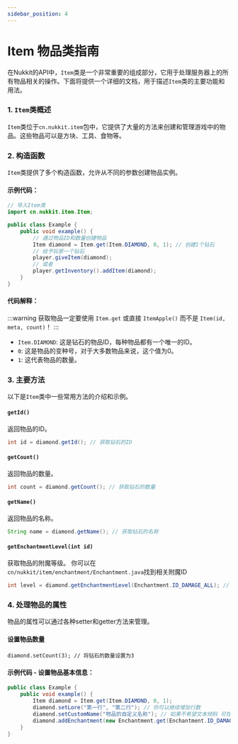 ```yaml
---
sidebar_position: 4
---
```


# Item 物品类指南

在Nukkit的API中，`Item`类是一个非常重要的组成部分，它用于处理服务器上的所有物品相关的操作。下面将提供一个详细的文档，用于描述`Item`类的主要功能和用法。

### 1. `Item`类概述

`Item`类位于`cn.nukkit.item`包中，它提供了大量的方法来创建和管理游戏中的物品。这些物品可以是方块、工具、食物等。

### 2. 构造函数

`Item`类提供了多个构造函数，允许从不同的参数创建物品实例。

#### 示例代码：
```java
// 导入Item类
import cn.nukkit.item.Item;

public class Example {
    public void example() {
        // 通过物品ID和数量创建物品
        Item diamond = Item.get(Item.DIAMOND, 0, 1); // 创建1个钻石
        // 给予玩家一个钻石
        player.giveItem(diamond);
        // 或者
        player.getInventory().addItem(diamond);
    }
}
```

#### 代码解释：
:::warning
    获取物品一定要使用 `Item.get` 或直接 `ItemApple()` 而不是 `Item(id, meta, count)`！
:::
- `Item.DIAMOND`: 这是钻石的物品ID，每种物品都有一个唯一的ID。
- `0`: 这是物品的变种号，对于大多数物品来说，这个值为0。
- `1`: 这代表物品的数量。

### 3. 主要方法

以下是`Item`类中一些常用方法的介绍和示例。

#### `getId()`
返回物品的ID。
```java
int id = diamond.getId(); // 获取钻石的ID
```

#### `getCount()`
返回物品的数量。
```java
int count = diamond.getCount(); // 获取钻石的数量
```

#### `getName()`
返回物品的名称。
```java
String name = diamond.getName(); // 获取钻石的名称
```

#### `getEnchantmentLevel(int id)`
获取物品的附魔等级。
你可以在`cn/nukkit/item/enchantment/Enchantment.java`找到相关附魔ID
```java
int level = diamond.getEnchantmentLevel(Enchantment.ID_DAMAGE_ALL); // 获取钻石的锋利等级 若没有附魔 则返回 0
```

### 4. 处理物品的属性

物品的属性可以通过各种setter和getter方法来管理。

#### 设置物品数量
```
diamond.setCount(3); // 将钻石的数量设置为3
```

#### 示例代码 - 设置物品基本信息：
```java
public class Example {
    public void example() {
        Item diamond = Item.get(Item.DIAMOND, 0, 1);
        diamond.setLore("第一行", "第二行"); // 你可以继续增加行数
        diamond.setCustomName("物品的自定义名称"); // 如果不希望文本倾斜 可在文本最前面添加 "§r" 来重置格式
        diamond.addEnchantment(new Enchantment.get(Enchantment.ID_DAMAGE_ALL).setLevel(5), new Enchantment.get(Enchantment.ID_PROTECTION_ALL).setLevel(4)); // 为物品添加锋利5和保护4附魔
    }
}
```
